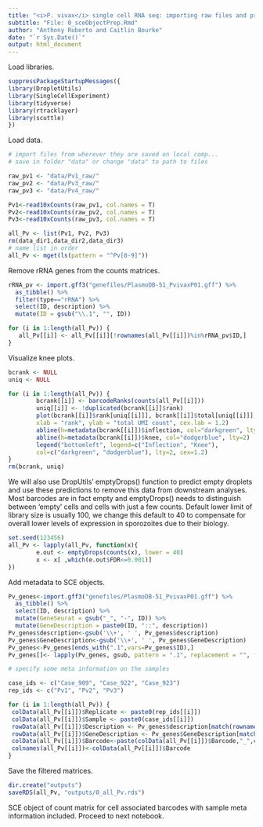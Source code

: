```yaml
---
title: "<i>P. vivax</i> single cell RNA seq: importing raw files and preparing data"
subtitle: "File: 0_sceObjectPrep.Rmd"
author: "Anthony Ruberto and Caitlin Bourke"
date: "`r Sys.Date()`"
output: html_document
---
```

Load libraries.
```r
suppressPackageStartupMessages({
library(DropletUtils)
library(SingleCellExperiment)
library(tidyverse)
library(rtracklayer)
library(scuttle)
})

```

Load data.
```r
# import files from wherever they are saved on local comp...
# save in folder "data" or change "data" to path to files

raw_pv1 <- "data/Pv1_raw/"
raw_pv2 <- "data/Pv3_raw/"
raw_pv3 <- "data/Pv4_raw/"

Pv1<-read10xCounts(raw_pv1, col.names = T)
Pv2<-read10xCounts(raw_pv2, col.names = T)
Pv3<-read10xCounts(raw_pv3, col.names = T)

all_Pv <- list(Pv1, Pv2, Pv3)
rm(data_dir1,data_dir2,data_dir3)
# name list in order
all_Pv <- mget(ls(pattern = "^Pv[0-9]"))
```

Remove rRNA genes from the counts matrices.
```r
rRNA_pv <- import.gff3("genefiles/PlasmoDB-51_PvivaxP01.gff") %>% 
  as_tibble() %>% 
  filter(type=="rRNA") %>% 
  select(ID, description) %>% 
  mutate(ID = gsub("\\.1", "", ID))

for (i in 1:length(all_Pv)) {
   all_Pv[[i]] <- all_Pv[[i]][!rownames(all_Pv[[i]])%in%rRNA_pv$ID,]
}
```

Visualize knee plots.
```r
bcrank <- NULL
uniq <- NULL

for (i in 1:length(all_Pv)) {
        bcrank[[i]] <- barcodeRanks(counts(all_Pv[[i]]))   
        uniq[[i]] <- !duplicated(bcrank[[i]]$rank)
        plot(bcrank[[i]]$rank[uniq[[i]]], bcrank[[i]]$total[uniq[[i]]], log = "xy",
        xlab = "rank", ylab = "total UMI count", cex.lab = 1.2)
        abline(h=metadata(bcrank[[i]])$inflection, col="darkgreen", lty=2)
        abline(h=metadata(bcrank[[i]])$knee, col="dodgerblue", lty=2)
        legend("bottomleft", legend=c("Inflection", "Knee"), 
        col=c("darkgreen", "dodgerblue"), lty=2, cex=1.2)
}
rm(bcrank, uniq)
```

We will also use DropUtils' emptyDrops() function to predict empty droplets and use these predictions to remove this data from downstream analyses. Most barcodes are in fact empty and emptyDrops() needs to distinguish between 'empty' cells and cells with just a few counts. Default lower limit of library size is usually 100, we change this default to 40 to compensate for overall lower levels of expression in sporozoites due to their biology.

```r
set.seed(123456)
all_Pv <- lapply(all_Pv, function(x){
        e.out <- emptyDrops(counts(x), lower = 40)
        x <- x[ ,which(e.out$FDR<=0.001)]
})
```

Add metadata to SCE objects.
```r
Pv_genes<-import.gff3("genefiles/PlasmoDB-51_PvivaxP01.gff") %>% 
  as_tibble() %>% 
  select(ID, description) %>% 
  mutate(GeneSeurat = gsub("_", "-", ID)) %>% 
  mutate(GeneDescription = paste0(ID, "::", description))
Pv_genes$description<-gsub('\\+', ' ', Pv_genes$description)
Pv_genes$GeneDescription<-gsub('\\+', ' ', Pv_genes$GeneDescription)
Pv_genes<-Pv_genes[ends_with(".1",vars=Pv_genes$ID),]
Pv_genes[]<- lapply(Pv_genes, gsub, pattern = ".1", replacement = "", fixed = TRUE)

# specify some meta information on the samples

case_ids <- c("Case_909", "Case_922", "Case_923")
rep_ids <- c("Pv1", "Pv2", "Pv3")

for (i in 1:length(all_Pv)) {
 colData(all_Pv[[i]])$Replicate <- paste0(rep_ids[[i]])
 colData(all_Pv[[i]])$Sample <- paste0(case_ids[[i]])
 rowData(all_Pv[[i]])$Description <- Pv_genes$description[match(rownames(all_Pv[[i]]), Pv_genes$ID)]
 rowData(all_Pv[[i]])$GeneDescription <- Pv_genes$GeneDescription[match(rownames(all_Pv[[i]]), Pv_genes$ID)]
 colData(all_Pv[[i]])$Barcode<-paste(colData(all_Pv[[i]])$Barcode,"_",colData(all_Pv[[i]])$Sample, sep = "")
 colnames(all_Pv[[i]])<-colData(all_Pv[[i]])$Barcode
}
```

Save the filtered matrices.
```r
dir.create("outputs")
saveRDS(all_Pv, "outputs/0_all_Pv.rds")
```

SCE object of count matrix for cell associated barcodes with sample meta information included. 
Proceed to next notebook.
